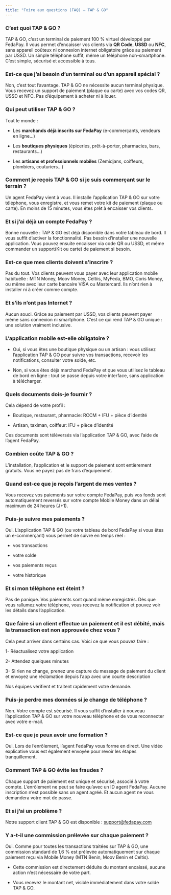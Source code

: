 ```yaml
---
title: "Foire aux questions (FAQ) – TAP & GO"
---
```


### C’est quoi TAP & GO ?

TAP & GO, c’est un terminal de paiement 100 % virtuel développé par FedaPay. Il vous permet d’encaisser vos clients via **QR Code**, **USSD** ou **NFC**, sans appareil coûteux ni connexion internet obligatoire grâce au paiement par USSD. Un simple téléphone suffit, même un téléphone non-smartphone. C’est simple, sécurisé et accessible à tous.

### Est-ce que j’ai besoin d’un terminal ou d’un appareil spécial ?

Non, c’est tout l’avantage. TAP & GO ne nécessite aucun terminal physique. Vous recevez un support de paiement (plaque ou carte) avec vos codes QR, USSD et NFC. Pas d’équipement à acheter ni à louer.

### Qui peut utiliser TAP & GO ?

Tout le monde :

* Les **marchands déjà inscrits sur FedaPay** (e-commerçants, vendeurs en ligne…)

* Les **boutiques physiques** (épiceries, prêt-à-porter, pharmacies, bars, restaurants…)

* Les **artisans et professionnels mobiles** (Zemidjans, coiffeurs, plombiers, couturiers…)

### Comment je reçois TAP & GO si je suis commerçant sur le terrain ?

Un agent FedaPay vient à vous. Il installe l’application TAP & GO sur votre téléphone, vous enregistre, et vous remet votre kit de paiement (plaque ou carte). En moins de 15 minutes, vous êtes prêt à encaisser vos clients.

### Et si j’ai déjà un compte FedaPay ?

Bonne nouvelle : TAP & GO est déjà disponible dans votre tableau de bord. Il vous suffit d’activer la fonctionnalité. Pas besoin d’installer une nouvelle application. Vous pouvez ensuite encaisser  via code QR ou USSD, et même commander un support(Kit ou carte) de paiement si besoin.

### Est-ce que mes clients doivent s’inscrire ?

Pas du tout. Vos clients peuvent vous payer avec leur application mobile habituelle : MTN Money, Moov Money, Celtiis, MyFeda, BMO, Coris Money, ou même avec leur carte bancaire VISA ou Mastercard. Ils n’ont rien à installer ni à créer comme compte.

### Et s’ils n’ont pas Internet ?

Aucun souci. Grâce au paiement par USSD, vos clients peuvent payer même sans connexion ni smartphone. C’est ce qui rend TAP & GO unique : une solution vraiment inclusive.

### L’application mobile est-elle obligatoire ?

* Oui, si vous êtes une boutique physique ou un artisan : vous utilisez l’application TAP & GO pour suivre vos transactions, recevoir les notifications, consulter votre solde, etc.

* Non, si vous êtes déjà marchand FedaPay et que vous utilisez le tableau de bord en ligne : tout se passe depuis votre interface, sans application à télécharger.

### Quels documents dois-je fournir ?

Cela dépend de votre profil :

* Boutique, restaurant, pharmacie: RCCM + IFU + pièce d’identité

* Artisan, taximan, coiffeur: IFU + pièce d’identité

Ces documents sont téléversés via l’application TAP & GO, avec l’aide de l’agent FedaPay.

### Combien coûte TAP & GO ?

L’installation, l’application et le support de paiement sont entièrement gratuits. Vous ne payez pas de frais d’équipement.

### Quand est-ce que je reçois l’argent de mes ventes ?

Vous recevez vos paiements sur votre compte FedaPay, puis vos fonds sont automatiquement reversés sur votre compte Mobile Money dans un délai maximum de 24 heures (J+1).

### Puis-je suivre mes paiements ?

Oui. L’application TAP & GO (ou votre tableau de bord FedaPay si vous êtes un e-commerçant) vous permet de suivre en temps réel :

* vos transactions

* votre solde

* vos paiements reçus

* votre historique

### Et si mon téléphone est éteint ?

Pas de panique. Vos paiements sont quand même enregistrés. Dès que vous rallumez votre téléphone, vous recevez la notification et pouvez voir les détails dans l’application.

### Que faire si un client effectue un paiement et il est débité, mais la transaction est non approuvée chez vous ?

Cela peut arriver dans certains cas. Voici ce que vous pouvez faire :

1- Réactualisez votre application

2- Attendez quelques minutes

3- Si rien ne change, prenez une capture du message de paiement du client et envoyez une réclamation depuis l’app avec une courte description

Nos équipes vérifient et traitent rapidement votre demande.

### Puis-je perdre mes données si je change de téléphone ?

Non. Votre compte est sécurisé. Il vous suffit d’installer à nouveau l’application TAP & GO sur votre nouveau téléphone et de vous reconnecter avec votre e-mail.

### Est-ce que je peux avoir une formation ?

Oui. Lors de l’enrôlement, l’agent FedaPay vous forme en direct. Une vidéo explicative vous est également envoyée pour revoir les étapes tranquillement.

### Comment TAP & GO évite les fraudes ?

Chaque support de paiement est unique et sécurisé, associé à votre compte. L’enrôlement ne peut se faire qu’avec un ID agent FedaPay. Aucune inscription n’est possible sans un agent agréé. Et aucun agent ne vous demandera votre mot de passe.

### Et si j’ai un problème ?

Notre support client TAP & GO est disponible : support@fedapay.com

###  Y a-t-il une commission prélevée sur chaque paiement ?

Oui. Comme pour toutes les transactions traitées sur TAP & GO, une commission standard de 1,6 % est prélevée automatiquement sur chaque paiement reçu via Mobile Money (MTN Benin, Moov Benin et Celtis).

* Cette commission est directement déduite du montant encaissé, aucune action n’est nécessaire de votre part.

* Vous recevez le montant net, visible immédiatement dans votre solde TAP & GO.
